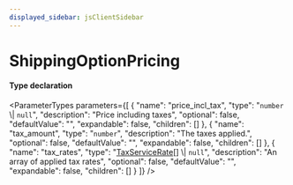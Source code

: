 ```yaml
---
displayed_sidebar: jsClientSidebar
---
```



# ShippingOptionPricing

#### Type declaration

<ParameterTypes parameters={[
  {
    "name": "price_incl_tax",
    "type": "`number` \\| `null`",
    "description": "Price including taxes",
    "optional": false,
    "defaultValue": "",
    "expandable": false,
    "children": []
  },
  {
    "name": "tax_amount",
    "type": "`number`",
    "description": "The taxes applied.",
    "optional": false,
    "defaultValue": "",
    "expandable": false,
    "children": []
  },
  {
    "name": "tax_rates",
    "type": "[TaxServiceRate](internal.TaxServiceRate.mdx)[] \\| `null`",
    "description": "An array of applied tax rates",
    "optional": false,
    "defaultValue": "",
    "expandable": false,
    "children": []
  }
]} />
